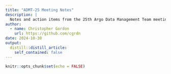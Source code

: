 ```yaml
---
title: "ADMT-25 Meeting Notes"
description: |
  Notes and action items from the 25th Argo Data Management Team meeting held in Trieste, Italy.
author:
  - name: Christopher Gordon
    url: https://github.com/cgrdn
date: 2024-10-30
output:
  distill::distill_article:
    self_contained: false
---
```



```r
knitr::opts_chunk$set(echo = FALSE)
```



